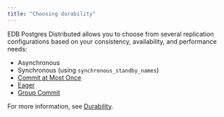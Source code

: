 ```yaml
---
title: "Choosing durability"
---
```


EDB Postgres Distributed allows you to choose from several replication configurations based on your consistency, availability, and performance needs:

* Asynchronous
* Synchronous (using `synchronous_standby_names`)
* [Commit at Most Once](/bdr/latest/camo)
* [Eager](/bdr/latest/eager)
* [Group Commit](/bdr/latest/group_commit)


For more information, see [Durability](/bdr/latest/durability).
